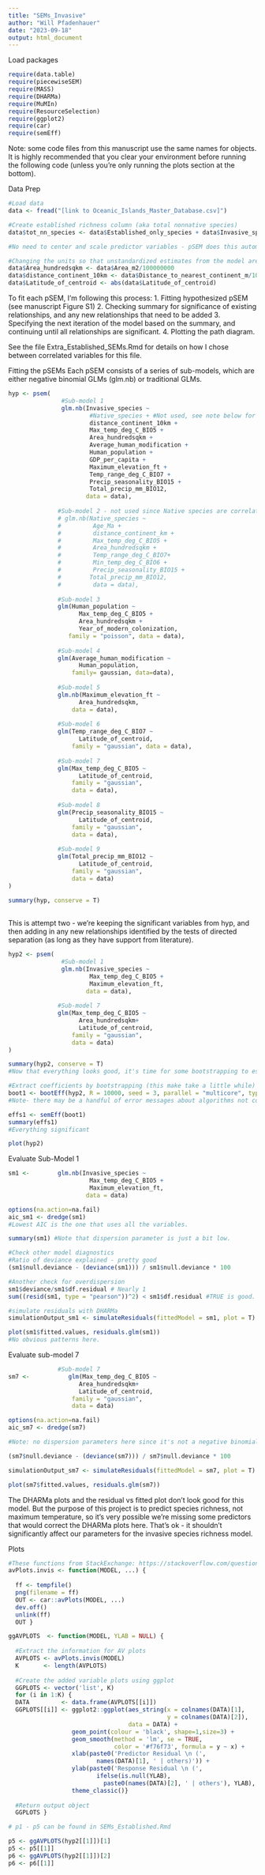 ```yaml
---
title: "SEMs_Invasive"
author: "Will Pfadenhauer"
date: "2023-09-18"
output: html_document
---
```


Load packages
```r
require(data.table)
require(piecewiseSEM)
require(MASS)
require(DHARMa)
require(MuMIn)
require(ResourceSelection)
require(ggplot2)
require(car)
require(semEff)
```

Note: some code files from this manuscript use the same names for objects. It is highly recommended that you clear your environment before running the following code (unless you're only running the plots section at the bottom). 

Data Prep
```r
#Load data
data <- fread("[link to Oceanic_Islands_Master_Database.csv]")

#Create established richness column (aka total nonnative species)
data$tot_nn_species <- data$Established_only_species + data$Invasive_species

#No need to center and scale predictor variables - pSEM does this automatically.

#Changing the units so that unstandardized estimates from the model are more useful. 
data$Area_hundredsqkm <- data$Area_m2/100000000
data$distance_continent_10km <- data$Distance_to_nearest_continent_m/10000
data$Latitude_of_centroid <- abs(data$Latitude_of_centroid)
```

To fit each pSEM, I'm following this process: 
1. Fitting hypothesized pSEM (see manuscript Figure S1)
2. Checking summary for significance of existing relationships, and any new relationships that need to be added
3. Specifying the next iteration of the model based on the summary, and continuing until all relationships are significant. 
4. Plotting the path diagram. 

See the file Extra_Established_SEMs.Rmd for details on how I chose between correlated variables for this file. 


Fitting the pSEMs
Each pSEM consists of a series of sub-models, which are either negative binomial GLMs (glm.nb) or traditional GLMs. 
```r
hyp <- psem(
               #Sub-model 1
               glm.nb(Invasive_species ~ 
                       #Native_species + #Not used, see note below for sub-model 2
                       distance_continent_10km + 
                       Max_temp_deg_C_BIO5 + 
                       Area_hundredsqkm + 
                       Average_human_modification + 
                       Human_population +                       
                       GDP_per_capita + 
                       Maximum_elevation_ft +
                       Temp_range_deg_C_BIO7 +
                       Precip_seasonality_BIO15 +
                       Total_precip_mm_BIO12,
                      data = data),
               
              #Sub-model 2 - not used since Native species are correlated with human population, which is used instead. 
              # glm.nb(Native_species ~ 
              #         Age_Ma + 
              #         distance_continent_km +
              #         Max_temp_deg_C_BIO5 +
              #         Area_hundredsqkm +
              #         Temp_range_deg_C_BIO7+
              #         Min_temp_deg_C_BIO6 +
              #         Precip_seasonality_BIO15 +
              #        Total_precip_mm_BIO12,
              #         data = data),              
              
              #Sub-model 3 
              glm(Human_population ~ 
                    Max_temp_deg_C_BIO5 + 
                    Area_hundredsqkm +
                    Year_of_modern_colonization,
                 family = "poisson", data = data),
              
              #Sub-model 4
              glm(Average_human_modification ~ 
                    Human_population,
                  family= gaussian, data=data),
              
              #Sub-model 5
              glm.nb(Maximum_elevation_ft ~ 
                    Area_hundredsqkm,
                  data = data),
              
              #Sub-model 6
              glm(Temp_range_deg_C_BIO7 ~ 
                    Latitude_of_centroid,
                  family = "gaussian", data = data),
 
              #Sub-model 7
              glm(Max_temp_deg_C_BIO5 ~
                    Latitude_of_centroid,
                  family = "gaussian",
                  data = data),
              
              #Sub-model 8
              glm(Precip_seasonality_BIO15 ~
                    Latitude_of_centroid,
                  family = "gaussian",
                  data = data),
              
              #Sub-model 9
              glm(Total_precip_mm_BIO12 ~
                    Latitude_of_centroid,
                  family = "gaussian",
                  data = data)
)
              
summary(hyp, conserve = T)
              
```


This is attempt two - we're keeping the significant variables from hyp, and then adding in any new relationships identified by the tests of directed separation (as long as they have support from literature). 
```r
hyp2 <- psem(
               #Sub-model 1
               glm.nb(Invasive_species ~ 
                       Max_temp_deg_C_BIO5 + 
                       Maximum_elevation_ft,
                      data = data),
 
              #Sub-model 7
              glm(Max_temp_deg_C_BIO5 ~
                    Area_hundredsqkm+
                    Latitude_of_centroid,
                  family = "gaussian",
                  data = data)
)

summary(hyp2, conserve = T)
#Now that everything looks good, it's time for some bootstrapping to estimate the parameters. 

#Extract coefficients by bootstrapping (this make take a little while)
boot1 <- bootEff(hyp2, R = 10000, seed = 3, parallel = "multicore", type = "parametric")
#Note- there may be a handful of error messages about algorithms not converging. That is ok - we're running 10,000 iterations, so it's extremely likely that some of them won't work. 

effs1 <- semEff(boot1)
summary(effs1)  
#Everything significant

plot(hyp2)
```


Evaluate Sub-Model 1
```r
sm1 <-        glm.nb(Invasive_species ~ 
                       Max_temp_deg_C_BIO5 + 
                       Maximum_elevation_ft,
                      data = data)

options(na.action=na.fail)
aic_sm1 <- dredge(sm1)
#Lowest AIC is the one that uses all the variables. 

summary(sm1) #Note that dispersion parameter is just a bit low.

#Check other model diagnostics
#Ratio of deviance explained - pretty good
(sm1$null.deviance - (deviance(sm1))) / sm1$null.deviance * 100

#Another check for overdispersion
sm1$deviance/sm1$df.residual # Nearly 1
sum((resid(sm1, type = "pearson"))^2) < sm1$df.residual #TRUE is good. 

#simulate residuals with DHARMa
simulationOutput_sm1 <- simulateResiduals(fittedModel = sm1, plot = T) #No significant issues with DHARMa - looks perfect. 

plot(sm1$fitted.values, residuals.glm(sm1))
#No obvious patterns here. 
```


Evaluate sub-model 7
```r
              #Sub-model 7
sm7 <-           glm(Max_temp_deg_C_BIO5 ~
                    Area_hundredsqkm+
                    Latitude_of_centroid,
                  family = "gaussian",
                  data = data)

options(na.action=na.fail)
aic_sm7 <- dredge(sm7)

#Note: no dispersion parameters here since it's not a negative binomial glm. 

(sm7$null.deviance - (deviance(sm7))) / sm7$null.deviance * 100

simulationOutput_sm7 <- simulateResiduals(fittedModel = sm7, plot = T)

plot(sm7$fitted.values, residuals.glm(sm7))
```
The DHARMa plots and the residual vs fitted plot don't look good for this model. But the purpose of this project is to predict species richness, not maximum temperature, so it's very possible we're missing some predictors that would correct the DHARMa plots here. That's ok - it shouldn't significantly affect our parameters for the invasive species richness model. 



Plots 
```r
#These functions from StackExchange: https://stackoverflow.com/questions/59150905/is-there-a-ggplot2-analogue-to-the-avplots-function-in-r
avPlots.invis <- function(MODEL, ...) {
  
  ff <- tempfile()
  png(filename = ff)
  OUT <- car::avPlots(MODEL, ...)
  dev.off()
  unlink(ff)
  OUT }

ggAVPLOTS  <- function(MODEL, YLAB = NULL) {
  
  #Extract the information for AV plots
  AVPLOTS <- avPlots.invis(MODEL)
  K       <- length(AVPLOTS)
  
  #Create the added variable plots using ggplot
  GGPLOTS <- vector('list', K)
  for (i in 1:K) {
  DATA         <- data.frame(AVPLOTS[[i]])
  GGPLOTS[[i]] <- ggplot2::ggplot(aes_string(x = colnames(DATA)[1], 
                                             y = colnames(DATA)[2]), 
                                  data = DATA) +
                  geom_point(colour = 'black', shape=1,size=3) + 
                  geom_smooth(method = 'lm', se = TRUE, 
                              color = '#f76f73', formula = y ~ x) +
                  xlab(paste0('Predictor Residual \n (', 
                         names(DATA)[1], ' | others)')) +
                  ylab(paste0('Response Residual \n (',
                         ifelse(is.null(YLAB), 
                           paste0(names(DATA)[2], ' | others'), YLAB), ')'))+
                  theme_classic()}
  
  #Return output object
  GGPLOTS }

# p1 - p5 can be found in SEMs_Established.Rmd

p5 <- ggAVPLOTS(hyp2[[1]])[1]
p5 <- p5[[1]]
p6 <- ggAVPLOTS(hyp2[[1]])[2]
p6 <- p6[[1]]
```
